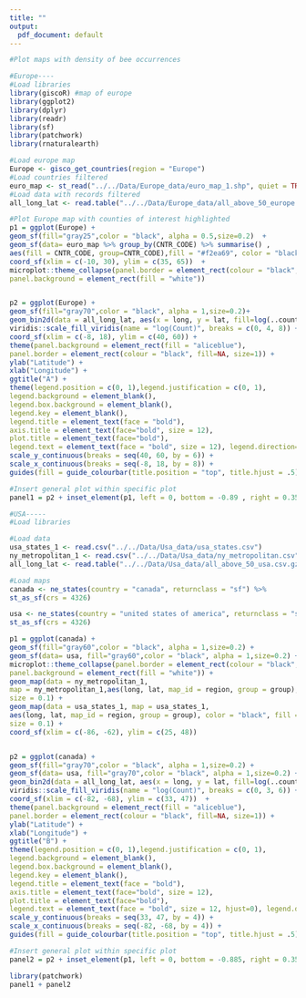 ```yaml
---
title: ""
output:
  pdf_document: default
---
```


```r

#Plot maps with density of bee occurrences

#Europe----
#Load libraries
library(giscoR) #map of europe
library(ggplot2)
library(dplyr)
library(readr)
library(sf)
library(patchwork)
library(rnaturalearth)

#Load europe map
Europe <- gisco_get_countries(region = "Europe")
#Load countries filtered
euro_map <- st_read("../../Data/Europe_data/euro_map_1.shp", quiet = TRUE)
#Load data with records filtered
all_long_lat <- read.table("../../Data/Europe_data/all_above_50_europe.csv.gz",  header=T, quote="\"", sep=",")

#Plot Europe map with counties of interest highlighted
p1 = ggplot(Europe) +
geom_sf(fill="gray25",color = "black", alpha = 0.5,size=0.2)  +
geom_sf(data= euro_map %>% group_by(CNTR_CODE) %>% summarise() ,
aes(fill = CNTR_CODE, group=CNTR_CODE),fill = "#f2ea69", color = "black",alpha=0.8, size = 0.25) +
coord_sf(xlim = c(-10, 30), ylim = c(35, 65))  + 
microplot::theme_collapse(panel.border = element_rect(colour = "black", fill=NA, size=2),
panel.background = element_rect(fill = "white"))


p2 = ggplot(Europe) +
geom_sf(fill="gray70",color = "black", alpha = 1,size=0.2)+
geom_bin2d(data = all_long_lat, aes(x = long, y = lat, fill=log(..count..)),size = 1,bins=70) +
viridis::scale_fill_viridis(name = "log(Count)", breaks = c(0, 4, 8)) +
coord_sf(xlim = c(-8, 18), ylim = c(40, 60)) +
theme(panel.background = element_rect(fill = "aliceblue"),
panel.border = element_rect(colour = "black", fill=NA, size=1)) +
ylab("Latitude") +
xlab("Longitude") +
ggtitle("A") +
theme(legend.position = c(0, 1),legend.justification = c(0, 1),
legend.background = element_blank(),
legend.box.background = element_blank(),
legend.key = element_blank(), 
legend.title = element_text(face = "bold"),
axis.title = element_text(face="bold", size = 12),
plot.title = element_text(face="bold"),
legend.text = element_text(face = "bold", size = 12), legend.direction="horizontal") +
scale_y_continuous(breaks = seq(40, 60, by = 6)) +
scale_x_continuous(breaks = seq(-8, 18, by = 8)) +
guides(fill = guide_colourbar(title.position = "top", title.hjust = .5))

#Insert general plot within specific plot
panel1 = p2 + inset_element(p1, left = 0, bottom = -0.89 , right = 0.35, top = 1.23, ignore_tag = TRUE) 

#USA-----
#Load libraries

#Load data
usa_states_1 <- read.csv("../../Data/Usa_data/usa_states.csv")
ny_metropolitan_1 <- read.csv("../../Data/Usa_data/ny_metropolitan.csv")
all_long_lat <- read.table("../../Data/Usa_data/all_above_50_usa.csv.gz",  header=T, quote="\"", sep=",")

#Load maps
canada <- ne_states(country = "canada", returnclass = "sf") %>%
st_as_sf(crs = 4326) 

usa <- ne_states(country = "united states of america", returnclass = "sf") %>%
st_as_sf(crs = 4326)

p1 = ggplot(canada) + 
geom_sf(fill="gray60",color = "black", alpha = 1,size=0.2) + 
geom_sf(data= usa, fill="gray60",color = "black", alpha = 1,size=0.2) + 
microplot::theme_collapse(panel.border = element_rect(colour = "black", fill=NA, size=2),
panel.background = element_rect(fill = "white")) +
geom_map(data = ny_metropolitan_1, 
map = ny_metropolitan_1,aes(long, lat, map_id = region, group = group), fill = "#f2ea69",color = "black",
size = 0.1) +
geom_map(data = usa_states_1, map = usa_states_1,
aes(long, lat, map_id = region, group = group), color = "black", fill = "#f2ea69",
size = 0.1) +
coord_sf(xlim = c(-86, -62), ylim = c(25, 48)) 


p2 = ggplot(canada) + 
geom_sf(fill="gray70",color = "black", alpha = 1,size=0.2) + 
geom_sf(data= usa, fill="gray70",color = "black", alpha = 1,size=0.2) +
geom_bin2d(data = all_long_lat, aes(x = long, y = lat, fill=log(..count..)),size = 1,bins=50) +
viridis::scale_fill_viridis(name = "log(Count)", breaks = c(0, 3, 6)) +
coord_sf(xlim = c(-82, -68), ylim = c(33, 47))  +
theme(panel.background = element_rect(fill = "aliceblue"),
panel.border = element_rect(colour = "black", fill=NA, size=1)) +
ylab("Latitude") +
xlab("Longitude") +
ggtitle("B") +
theme(legend.position = c(0, 1),legend.justification = c(0, 1),
legend.background = element_blank(),
legend.box.background = element_blank(),
legend.key = element_blank(),
legend.title = element_text(face = "bold"),
axis.title = element_text(face="bold", size = 12),
plot.title = element_text(face="bold"),
legend.text = element_text(face = "bold", size = 12, hjust=0), legend.direction="horizontal") +
scale_y_continuous(breaks = seq(33, 47, by = 4)) +
scale_x_continuous(breaks = seq(-82, -68, by = 4)) +
guides(fill = guide_colourbar(title.position = "top", title.hjust = .5))

#Insert general plot within specific plot
panel2 = p2 + inset_element(p1, left = 0, bottom = -0.885, right = 0.35, top = 1.2, ignore_tag = TRUE) 

library(patchwork)
panel1 + panel2 



```